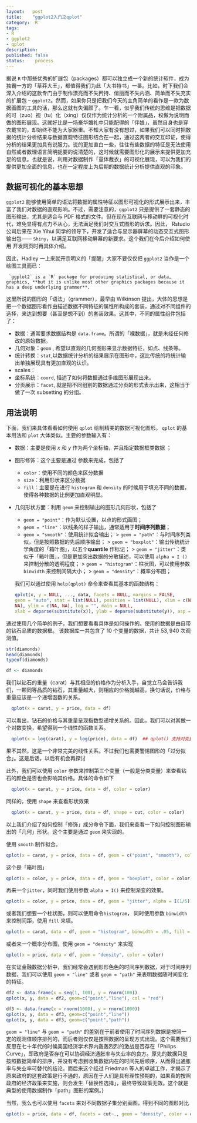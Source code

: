 ```yaml
---
layout:   post
title:    "ggplot2入门之qplot"
category:  R
tags:     
- R 
- ggplot2
- qplot
description: 
published: false
status:    process
---
```


据说 `R` 中那些优秀的扩展包（packages）都可以独立成一个新的统计软件，成为独霸一方的「草莽大王」，都值得我们为此「大书特书」一番。比如，时下我们会深入介绍的这款专门由于制作漂亮而不失矜持、俏丽而不失内涵、简单而不失充实的扩展包 -- `ggplot2`。然而，如果你只是把我们今天的主角简单的看作是一款为数据画图的工具的话，那么这就有失偏颇了。乍一看，似乎我们传统的思维是把数据的可（zuo）视（tu）化（xing）仅仅作为统计分析的一个附属品，权做为说明而做的图形展现。这就好比是一场豪华婚礼中只能配得的「伴娘」，虽然自身也是穿衣戴宝的，却始终不能为大家器重。不知大家有没有想过，如果我们可以同时把数据的统计分析结果与数据直观特征图形结合在一起，通过这两者的交互印证，使得分析的结果更加具有说服力。说的更加直白一些，往往有些数据的特征是无法使用自然或者数理语言简明扼要的说清楚的，这时候就需要图形化的展示来提供更加充足的信息。也就是说，利用对数据制作「量体裁衣」的可视化展现，可以为我们的提供更加全面的信息，也在一定程度上为后期的数据统计分析提供直观的印象。

<!-- more -->

## 数据可视化的基本思想

`ggplot2` 能够使用简单的语法将数据的属性特征以图形可视化的形式展示出来，丰富了我们对数据的直观影响。不过，需要注意的，`ggplot2` 只是提供了一套静态的图形输出，尤其是适合与 PDF 格式的文件。但在现在互联网与移动屏的可视化时代，难免显得有点力不从心，无法满足我们对交互式图形的诉求。因此， Rstudio 公司后来在 Xie Yihui 同学的领导下，开发了适合与显示器屏幕的动态交互式图形输出包—— `Shiny`，以满足互联网移动屏幕的新要求。这个我们在今后介绍如何使用 \R 开发网页时再具体介绍。

因此，Hadley 一上来就开宗明义的「提醒」大家不要仅仅把  `ggplot2` 当作是一个绘图工具而已：

     `ggplot2` is a `R` package for producing statistical, or data, graphics, **but it is unlike most other graphics packages because it has a deep underlying grammer**.

这里所说的图形的「语法」（grammer），最早由 Wilkinson 提出，大体的思想是把一个数据图形看作由描述数据不同特征的属性所构成的套装，通过对不同组件的选择，来达到想要（甚至是想不到）的套装效果。这其中，不同的属性组件包括了：

 - 数据：通常要求数据结构是 `data.frame`。所谓的「裸数据」，就是未经任何修改的原始数据。
 - 几何对象：`geom` , 希望以直观的几何图形来显示数据特征，如点、线条等。
 - 统计转换：`stat`,以数据统计分析的结果展示在图形中，这比传统的将统计输出单独展现具有更加直观的认识。
 - scales：
 - 坐标系统：`coord`, 描述了如何将数据通过多维图形展现出来。
 - 分页展示：`facet`,  就是把不同组别的数据通过分页的形式表示出来，这相当于做了一次 subsetting 的分组。

## 用法说明

下面，我们来具体看看如何使用 `qplot` 绘制精美的数据可视化图形。
`qplot` 的基本用法和 `plot` 大体类似。主要的参数输入有：

- 数据：主要是使用 $x$ 和 $y$ 作为两个坐标轴，并且指定数据框类数据 \rcode{data}；
- 图形修饰：这个主要是通过 \rcode{aesthetics} 参数来完成，包括了
  + `color`：使用不同的颜色来区分数据
  + `size`：利用形状来区分数据
  + `fill`：主要是在进行 `histogram` 和 `density` 的时候用于填充不同的数据，使得各种数据的比例更加直观明显。
- 几何形状方面：利用 `geom` 来控制输出的图形几何形状，包括了
  + `geom = "point"`：作为默认设置，以点的形式画图；
  + `geom = "line"`：以线条的样子输出，通常适用于**时间序列数据**；
  + `geom = "smooth"`：使用统计拟合输出；
   > `geom = "path"`：与时间序列类似，但是按照数据的先后顺序输出；
   > `geom = "boxplot"`：输出传统统计学角度的「箱叶图」，以五个**quantile** 作标记；
   > `geom = "jitter"`：类似于「箱叶图」，但是更加突出数据的分散描述，可以使用 `alpha = I ()` 来控制分散的透明程度；
   > `geom = "histogram"`：柱状图，可以使用参数 `binwidth` 来控制间隔大小；
   > `geom = "density"`：概率分布图；
  
  我们可以通过使用 `help(qplot)` 命令来查看其基本的函数结构：
```r
qplot(x, y = NULL, ..., data, facets = NULL, margins = FALSE,
  geom = "auto", stat = list(NULL), position = list(NULL), xlim = c(NA,
  NA), ylim = c(NA, NA), log = "", main = NULL,
  xlab = deparse(substitute(x)), ylab = deparse(substitute(y)), asp = NA)
```

通过使用几个简单的例子，我们想要看看具体是如何操作的。使用的数据是由自带的钻石品质的数据框。 该数据库一共包含了 $10$ 个变量的数据，共计 $53,940$ 次观测值。
```r
str(diamonds)
head(diamonds)
typeof(diamonds)

df <- diamonds
```

我们以钻石的重量（carat）与其相应的价格作为分析入手，自觉立马会告诉我们，一颗同等品质的钻石，其重量越大，则相应的价格就越高，换句话说，价格与重量应该是一个递增函数的关系。
```r
  qplot(x = carat, y = price, data = df)
```
可以看出，钻石的价格与其重量呈现指数型递增关系的。因此，我们可以对其做一个对数变换，希望得到一个线性的函数关系。

```r
  qplot(x = log(carat), y = log(price), data = df)  ## qplot() 支持对变量函数的输入
```
果不其然，这是一个非常完美的线性关系。不过我们也需要警惕图形的「过分拟合」。这是后话，以后有机会再探讨 

此外，我们可以使用 `color` 参数来控制第三个变量（一般是分类变量）来查看钻石的颜色是否也会影响其价格。具体的命令如下
```r
  qplot(x = carat, y = price, data = df, color = color)
```

 
同样的，使用 `shape` 来查看形状效果
```r
  qplot(x = carat, y = price, data = df, shape = cut, color = color)
```

以上我们介绍了如何控制「修饰」成分命令下面，我们来查看一下如何控制图形输出的「几何」形状。这个主要是通过 `geom` 来实现的。


使用 `smooth` 制作拟合。
```r
qplot(x = carat, y = price, data = df, geom = c("point", "smooth"), color = color)
```

这个是「箱叶图」
```r
qplot(x = color, y = price, data = df, geom = "boxplot", color = color)
```

再来一个`jitter`，同时我们使用参数 `alpha = I()` 来控制渐变的效果。
```r
qplot(x = color, y = price, data = df, geom = "jitter", alpha = I(1/5))
```

或者我们想要一个柱状图，则可以使用命令`histogram`， 同时使用参数 `binwidth` 来控制间距，使用 `fill` 来填。
```r
qplot(x = carat, data = df, geom = "histogram", binwidth = .05, fill = color)
```

或者来一个概率分布图，使用 `geom = "density"` 来实现
```r
qplot(x = price, data = df, geom = "density", color = color)
```

在实证金融数据分析中，我们经常会遇到形形色色的时间序列数据，对于时间序列数据，我们可以使用 `geom = "line"` 或者 `geom = "path"` 来表明数据随时间变化的特征。
```r
df2 <- data.frame(x = seq(1, 100), y = rnorm(100))
qplot(x, y, data = df2, geom=c("point","line"), col = "red")
```

```r
df3 <- data.frame(x = rnorm(1000), y = rnorm(1000))
qplot(x, y, data = df3, geom=c("point","line"))
qplot(x, y, data = df3, geom=c("point","path"))
```
`geom = "line"` 与 `geom = "path"` 的差别在于前者使用了时间序列数据是按照一定的观测值顺序排列的，而后者则仅仅是按照数据的呈现方式出现。这个需要我们反思在七十年代的时候美国经济学术界内轰轰烈烈的激战是否存在「Philips Curve」，即政府是否存在可以协调经济通胀率与失业率的良方。原先的数据只是按照数据简单的排序，并没有考虑到收集数据内在的时间先后顺序，从而得出通胀率与失业率可替代的结论。而后来这个经过 Friedman 等人的卓越工作，才揭示了原来政府的这套政策是行不通的，原因在于人们是具有理性预期的，如果真的按照政府的经济政策来实施，则会发生「替换性选择」，最终导致政策无效。这个就是典型的使用数据制作「path」图形的案例。}

当然，我么也可以使用 `facets` 来对不同数据子集分别画图，得到不同的图形对比
```r
qplot(x = price, data = df, facets = cut~., geom = "density", color = color)
```



